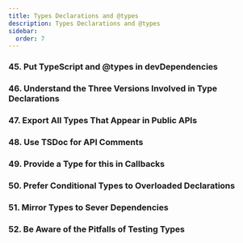 ```yaml
---
title: Types Declarations and @types
description: Types Declarations and @types
sidebar:
  order: 7
---
```


### **45. Put TypeScript and @types in devDependencies**
### **46. Understand the Three Versions Involved in Type Declarations**
### **47. Export All Types That Appear in Public APIs**
### **48. Use TSDoc for API Comments**
### **49. Provide a Type for this in Callbacks**
### **50. Prefer Conditional Types to Overloaded Declarations**
### **51. Mirror Types to Sever Dependencies**
### **52. Be Aware of the Pitfalls of Testing Types**

